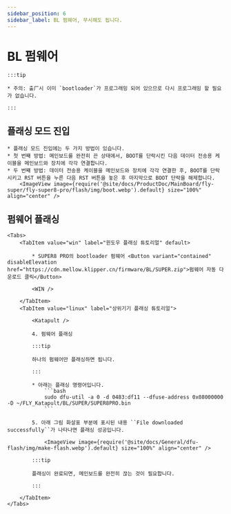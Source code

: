 ```yaml
---
sidebar_position: 6
sidebar_label: BL 펌웨어, 무시해도 됩니다.
---
```



# BL 펌웨어

    :::tip

    * 주의: 출⼚시 이미 `bootloader`가 프로그래밍 되어 있으므로 다시 프로그래밍 할 필요가 없습니다.

    :::
## 플래싱 모드 진입

    * 플래싱 모드 진입에는 두 가지 방법이 있습니다.
    * 첫 번째 방법: 메인보드를 완전히 끈 상태에서, BOOT를 단락시킨 다음 데이터 전송용 케이블을 메인보드와 장치에 각각 연결합니다.
    * 두 번째 방법: 데이터 전송용 케이블을 메인보드와 장치에 각각 연결한 후, BOOT를 단락시키고 RST 버튼을 누른 다음 RST 버튼을 놓은 후 마지막으로 BOOT 단락을 해제합니다.
        <ImageView image={require('@site/docs/ProductDoc/MainBoard/fly-super/fly-super8-pro/flash/img/boot.webp').default} size="100%" align="center" />

## 펌웨어 플래싱
    <Tabs>
        <TabItem value="win" label="윈도우 플래싱 튜토리얼" default>

            * SUPER8 PRO의 bootloader 펌웨어 <Button variant="contained" disableElevation href="https://cdn.mellow.klipper.cn/firmware/BL/SUPER.zip">펌웨어 자동 다운로드 클릭</Button>

            <WIN />
            
        </TabItem>
        <TabItem value="linux" label="상위기기 플래싱 튜토리얼">
            
            <Katapult />

            4. 펌웨어 플래싱

            :::tip

            하나의 펌웨어만 플래싱하면 됩니다.

            :::

            * 아래는 플래싱 명령어입니다.
                ```bash
                sudo dfu-util -a 0 -d 0483:df11 --dfuse-address 0x08000000 -D ~/FLY_Katapult/BL/SUPER/SUPER8PRO.bin
                ```

            5. 아래 그림 화살표 부분에 표시된 내용 ``File downloaded successfully``가 나타나면 플래싱 성공입니다.

                <ImageView image={require('@site/docs/General/dfu-flash/img/make-flash.webp').default} size="100%" align="center" />

            :::tip

            플래싱이 완료되면, 메인보드를 완전히 끊는 것이 필요합니다.

            :::

        </TabItem>
    </Tabs>
